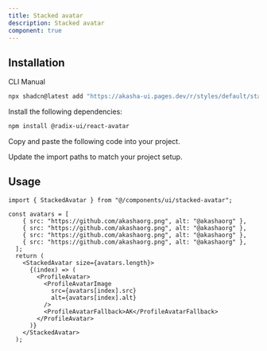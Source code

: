 ```yaml
---
title: Stacked avatar
description: Stacked avatar
component: true
---
```


<ComponentPreview
  name="stacked-avatar-demo"
  description="A stacked avatar component."
/>

## Installation

<Tabs defaultValue="cli">

<TabsList>
  <TabsTrigger value="cli">CLI</TabsTrigger>
  <TabsTrigger value="manual">Manual</TabsTrigger>
</TabsList>
<TabsContent value="cli">

```bash
npx shadcn@latest add "https://akasha-ui.pages.dev/r/styles/default/stacked-avatar.json"
```

</TabsContent>

<TabsContent value="manual">

<Steps>

<Step>Install the following dependencies:</Step>

```bash
npm install @radix-ui/react-avatar
```

<Step>Copy and paste the following code into your project.</Step>

<ComponentSource name="stacked-avatar" />

<Step>Update the import paths to match your project setup.</Step>

</Steps>

</TabsContent>

</Tabs>

## Usage

```tsx
import { StackedAvatar } from "@/components/ui/stacked-avatar";
```

```tsx
const avatars = [
    { src: "https://github.com/akashaorg.png", alt: "@akashaorg" },
    { src: "https://github.com/akashaorg.png", alt: "@akashaorg" },
    { src: "https://github.com/akashaorg.png", alt: "@akashaorg" },
    { src: "https://github.com/akashaorg.png", alt: "@akashaorg" },
  ];
  return (
    <StackedAvatar size={avatars.length}>
      {(index) => (
        <ProfileAvatar>
          <ProfileAvatarImage
            src={avatars[index].src}
            alt={avatars[index].alt}
          />
          <ProfileAvatarFallback>AK</ProfileAvatarFallback>
        </ProfileAvatar>
      )}
    </StackedAvatar>
  );
```
